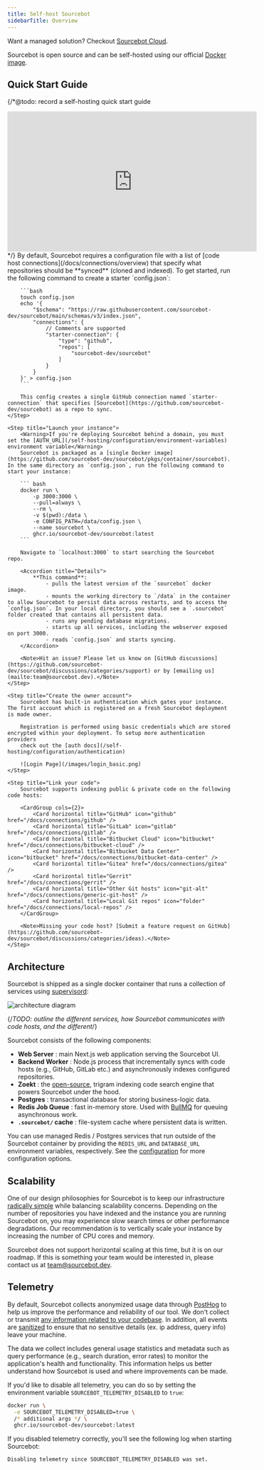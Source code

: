 ```yaml
---
title: Self-host Sourcebot
sidebarTitle: Overview
---
```


<Note>Want a managed solution? Checkout [Sourcebot Cloud](/docs/getting-started).</Note>

Sourcebot is open source and can be self-hosted using our official [Docker image](https://github.com/sourcebot-dev/sourcebot/pkgs/container/sourcebot).

## Quick Start Guide

{/*@todo: record a self-hosting quick start guide
<iframe
    width="560"
    height="315"
    src="https://www.youtube.com/embed/4KzFe50RQkQ"
    title="YouTube video player"
    frameborder="0"
    allow="accelerometer; autoplay; clipboard-write; encrypted-media; gyroscope; picture-in-picture"
    allowfullscreen
></iframe>
*/}

<Steps>
    <Step title="Create a config">
        By default, Sourcebot requires a configuration file with a list of [code host connections](/docs/connections/overview) that specify what repositories should be **synced** (cloned and indexed). To get started, run the following command to create a starter `config.json`:

        ```bash
        touch config.json
        echo '{
            "$schema": "https://raw.githubusercontent.com/sourcebot-dev/sourcebot/main/schemas/v3/index.json",
            "connections": {
                // Comments are supported
                "starter-connection": {
                    "type": "github",
                    "repos": [
                        "sourcebot-dev/sourcebot"
                    ]
                }
            }
        }' > config.json
        ```

        This config creates a single GitHub connection named `starter-connection` that specifies [Sourcebot](https://github.com/sourcebot-dev/sourcebot) as a repo to sync.
    </Step>

    <Step title="Launch your instance">
        <Warning>If you're deploying Sourcebot behind a domain, you must set the [AUTH_URL](/self-hosting/configuration/environment-variables) environment variable</Warning>
        Sourcebot is packaged as a [single Docker image](https://github.com/sourcebot-dev/sourcebot/pkgs/container/sourcebot). In the same directory as `config.json`, run the following command to start your instance:

        ``` bash
        docker run \
            -p 3000:3000 \
            --pull=always \
            --rm \
            -v $(pwd):/data \
            -e CONFIG_PATH=/data/config.json \
            --name sourcebot \
            ghcr.io/sourcebot-dev/sourcebot:latest
        ```

        Navigate to `localhost:3000` to start searching the Sourcebot repo.
    
        <Accordion title="Details">
            **This command**:
                - pulls the latest version of the `sourcebot` docker image.
                - mounts the working directory to `/data` in the container to allow Sourcebot to persist data across restarts, and to access the `config.json`. In your local directory, you should see a `.sourcebot` folder created that contains all persistent data.
                - runs any pending database migrations.
                - starts up all services, including the webserver exposed on port 3000.
                - reads `config.json` and starts syncing.
        </Accordion>

        <Note>Hit an issue? Please let us know on [GitHub discussions](https://github.com/sourcebot-dev/sourcebot/discussions/categories/support) or by [emailing us](mailto:team@sourcebot.dev).</Note>
    </Step>

    <Step title="Create the owner account">
        Sourcebot has built-in authentication which gates your instance. The first account which is registered on a fresh Sourcebot deployment is made owner.
        
        Registration is performed using basic credentials which are stored encrypted within your deployment. To setup more authentication providers
        check out the [auth docs](/self-hosting/configuration/authentication)

        ![Login Page](/images/login_basic.png)
    </Step>

    <Step title="Link your code">
        Sourcebot supports indexing public & private code on the following code hosts:

        <CardGroup cols={2}>
            <Card horizontal title="GitHub" icon="github" href="/docs/connections/github" />
            <Card horizontal title="GitLab" icon="gitlab" href="/docs/connections/gitlab" />
            <Card horizontal title="Bitbucket Cloud" icon="bitbucket" href="/docs/connections/bitbucket-cloud" />
            <Card horizontal title="Bitbucket Data Center" icon="bitbucket" href="/docs/connections/bitbucket-data-center" />
            <Card horizontal title="Gitea" href="/docs/connections/gitea" />
            <Card horizontal title="Gerrit" href="/docs/connections/gerrit" />
            <Card horizontal title="Other Git hosts" icon="git-alt" href="/docs/connections/generic-git-host" />
            <Card horizontal title="Local Git repos" icon="folder" href="/docs/connections/local-repos" />
        </CardGroup>

        <Note>Missing your code host? [Submit a feature request on GitHub](https://github.com/sourcebot-dev/sourcebot/discussions/categories/ideas).</Note>
    </Step>
</Steps>

## Architecture

Sourcebot is shipped as a single docker container that runs a collection of services using [supervisord](https://supervisord.org/):

![architecture diagram](/images/architecture_diagram.png)

{/*TODO: outline the different services, how Sourcebot communicates with code hosts, and the different*/}

Sourcebot consists of the following components:
- **Web Server** : main Next.js web application serving the Sourcebot UI.
- **Backend Worker** : Node.js process that incrementally syncs with code hosts (e.g., GitHub, GitLab etc.) and asynchronously indexes configured repositories.
- **Zoekt** : the [open-source](https://github.com/sourcegraph/zoekt), trigram indexing code search engine that powers Sourcebot under the hood.
- **Postgres** : transactional database for storing business-logic data.
- **Redis Job Queue** : fast in-memory store. Used with [BullMQ](https://docs.bullmq.io/) for queuing asynchronous work.
- **`.sourcebot/` cache** : file-system cache where persistent data is written.

You can use managed Redis / Postgres services that run outside of the Sourcebot container by providing the `REDIS_URL` and `DATABASE_URL` environment variables, respectively. See the [configuration](/self-hosting/configuration) for more configuration options.

## Scalability

One of our design philosophies for Sourcebot is to keep our infrastructure [radically simple](https://www.radicalsimpli.city/) while balancing scalability concerns. Depending on the number of repositories you have indexed and the instance you are running Sourcebot on, you may experience slow search times or other performance degradations. Our recommendation is to vertically scale your instance by increasing the number of CPU cores and memory.

Sourcebot does not support horizontal scaling at this time, but it is on our roadmap. If this is something your team would be interested in, please contact us at [team@sourcebot.dev](mailto:team@sourcebot.dev).


## Telemetry
By default, Sourcebot collects anonymized usage data through [PostHog](https://posthog.com/) to help us improve the performance and reliability of our tool. We don't collect or transmit <a href="https://demo.sourcebot.dev/~/search?query=captureEvent%5C(%20repo%3Asourcebot">any information related to your codebase</a>. In addition, all events are [sanitized](https://github.com/sourcebot-dev/sourcebot/blob/HEAD/packages/web/src/app/posthogProvider.tsx) to ensure that no sensitive details (ex. ip address, query info) leave your machine. 

The data we collect includes general usage statistics and metadata such as query performance (e.g., search duration, error rates) to monitor the application's health and functionality. This information helps us better understand how Sourcebot is used and where improvements can be made.

If you'd like to disable all telemetry, you can do so by setting the environment variable `SOURCEBOT_TELEMETRY_DISABLED` to `true`:

```bash
docker run \
  -e SOURCEBOT_TELEMETRY_DISABLED=true \
  /* additional args */ \
  ghcr.io/sourcebot-dev/sourcebot:latest
```

If you disabled telemetry correctly, you'll see the following log when starting Sourcebot:

```sh
Disabling telemetry since SOURCEBOT_TELEMETRY_DISABLED was set.
```